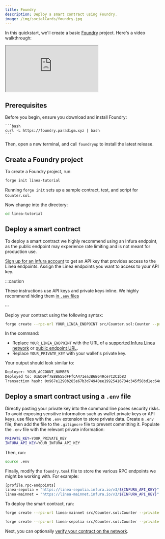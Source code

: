 ```yaml
---
title: Foundry
description: Deploy a smart contract using Foundry.
image: /img/socialCards/foundry.jpg
---
```



In this quickstart, we'll create a basic [Foundry](https://book.getfoundry.sh/) project. Here's a video walkthrough:

<div class="center-container">
    <div class="video-container">
      <iframe
        class="video-iframe"
        src="https://www.youtube.com/embed/nvRvlel3iTQ?si=no67QFjDpeyyfwsG"
        title="How to deploy a smart contract on Linea with Foundry"
        allow="accelerometer; autoplay; clipboard-write; encrypted-media; gyroscope; picture-in-picture; web-share"
        allowFullScreen></iframe>
    </div>
</div>

## Prerequisites

Before you begin, ensure you download and install Foundry:

    ```bash
    curl -L https://foundry.paradigm.xyz | bash
    ```

Then, open a new terminal, and call `foundryup` to install the latest release.

## Create a Foundry project

To create a Foundry project, run:

```bash
forge init linea-tutorial
```

Running `forge init` sets up a sample contract, test, and script for `Counter.sol`.

Now change into the directory:

```bash
cd linea-tutorial
```

## Deploy a smart contract

To deploy a smart contract we highly recommend using an Infura endpoint, as the public endpoint may 
experience rate limiting and is not meant for production use.

[Sign up for an Infura account](https://docs.infura.io/api/getting-started) to get an API key that
provides access to the Linea endpoints. Assign the Linea endpoints you want to access to your API key.

:::caution

These instructions use API keys and private keys inline. We highly recommend hiding them
[in `.env` files](#deploy-a-smart-contract-using-a-env-file)

:::

Deploy your contract using the following syntax:

```bash
forge create --rpc-url YOUR_LINEA_ENDPOINT src/Counter.sol:Counter --private-key YOUR_PRIVATE_KEY
```

In the command:

- Replace `YOUR_LINEA_ENDPOINT` with the URL of a
    [supported Infura Linea network](https://docs.infura.io/api/networks/linea/choose-a-network)
    or [public endpoint URL](../../build/network-info.mdx).
- Replace `YOUR_PRIVATE_KEY` with your wallet's private key.

Your output should look similar to:

```bash
Deployer: YOUR_ACCOUNT_NUMBER
Deployed to: 0xED0Ff7E8B655dFFfCA471ea3B6B649ce7C2C1b83
Transaction hash: 0x967e1290b285e67b3d74940ee19925416734c345f58bd1ec64dcea134647d7ee
```

## Deploy a smart contract using a `.env` file

Directly pasting your private key into the command line poses security risks. To avoid exposing 
sensitive information such as wallet private keys or API keys, use files with the `.env` extension 
to store private data. Create a `.env` file, then add the file to the `.gitignore` file to prevent 
committing it. Populate the `.env` file with the relevant private information:

```bash
PRIVATE_KEY=YOUR_PRIVATE_KEY
INFURA_API_KEY=YOUR_INFURA_API_KEY
```

Then, run:

```bash
source .env
```

Finally, modify the `foundry.toml` file to store the various RPC endpoints we might be working with. For example:

```bash
[profile.rpc-endpoints]
linea-sepolia = "https://linea-sepolia.infura.io/v3/${INFURA_API_KEY}"
linea-mainnet = "https://linea-mainnet.infura.io/v3/${INFURA_API_KEY}"
```

To deploy the smart contract, run:

<Tabs className="my-tabs">
  <TabItem value="Mainnet" label="Mainnet" default>

```bash
forge create --rpc-url linea-mainnet src/Counter.sol:Counter --private-key $PRIVATE_KEY
```

</TabItem>

<TabItem value="Sepolia" label="Sepolia">

```bash
forge create --rpc-url linea-sepolia src/Counter.sol:Counter --private-key $PRIVATE_KEY
```

  </TabItem>
</Tabs>

Next, you can optionally [verify your contract on the network](../verify-smart-contract/foundry.mdx).
